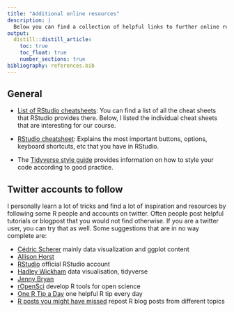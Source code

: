 ```yaml
---
title: "Additional online resources"
description: |
  Below you can find a collection of helpful links to further online resources regarding the workshop topics.
output: 
  distill::distill_article:
    toc: true
    toc_float: true
    number_sections: true
bibliography: references.bib
---
```


## General

-   [List of RStudio cheatsheets](https://www.rstudio.com/resources/cheatsheets/): You can find a list of all the cheat sheets that RStudio provides there. Below, I listed the individual cheat sheets that are interesting for our course.

-   [RStudio cheatsheet](https://raw.githubusercontent.com/rstudio/cheatsheets/master/rstudio-ide.pdf): Explains the most important buttons, options, keyboard shortcuts, etc that you have in RStudio.

-   The [Tidyverse style guide](https://style.tidyverse.org/) provides information on how to style your code according to good practice.

## Twitter accounts to follow

I personally learn a lot of tricks and find a lot of inspiration and resources by following some R people and accounts on twitter. Often people post helpful tutorials or blogpost that you would not find otherwise. If you are a twitter user, you can try that as well. Some suggestions that are in no way complete are:

-   [Cédric Scherer](https://twitter.com/CedScherer) mainly data visualization and ggplot content
-   [Allison Horst](https://twitter.com/allison_horst)
-   [RStudio](https://twitter.com/rstudio) official RStudio account
-   [Hadley Wickham](https://twitter.com/hadleywickham) data visualisation, tidyverse
-   [Jenny Bryan](https://twitter.com/JennyBryan)
-   [rOpenSci](https://twitter.com/rOpenSci) develop R tools for open science
-   [One R Tip a Day](https://twitter.com/RLangTip) one helpful R tip every day
-   [R posts you might have missed](https://twitter.com/icymi_r) repost R blog posts from different topics
